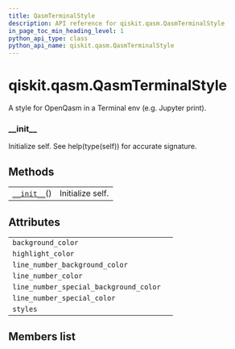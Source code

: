 ```yaml
---
title: QasmTerminalStyle
description: API reference for qiskit.qasm.QasmTerminalStyle
in_page_toc_min_heading_level: 1
python_api_type: class
python_api_name: qiskit.qasm.QasmTerminalStyle
---
```


# qiskit.qasm.QasmTerminalStyle

<Class id="qiskit.qasm.QasmTerminalStyle" isDedicatedPage={true} github="https://github.com/qiskit/qiskit/tree/stable/0.18/qiskit/qasm/pygments/lexer.py" signature="QasmTerminalStyle" modifiers="class">
  A style for OpenQasm in a Terminal env (e.g. Jupyter print).

  ### \_\_init\_\_

  <Function id="qiskit.qasm.QasmTerminalStyle.__init__" signature="__init__()">
    Initialize self. See help(type(self)) for accurate signature.
  </Function>

  ## Methods

  |                                                                                                  |                  |
  | ------------------------------------------------------------------------------------------------ | ---------------- |
  | [`__init__`](#qiskit.qasm.QasmTerminalStyle.__init__ "qiskit.qasm.QasmTerminalStyle.__init__")() | Initialize self. |

  ## Attributes

  |                                        |   |
  | -------------------------------------- | - |
  | `background_color`                     |   |
  | `highlight_color`                      |   |
  | `line_number_background_color`         |   |
  | `line_number_color`                    |   |
  | `line_number_special_background_color` |   |
  | `line_number_special_color`            |   |
  | `styles`                               |   |

  ## Members list
</Class>

